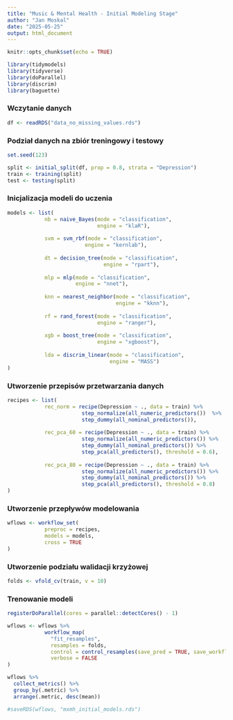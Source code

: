 ```yaml
---
title: "Music & Mental Health - Initial Modeling Stage"
author: "Jan Moskal"
date: "2025-05-25"
output: html_document
---
```


```r
knitr::opts_chunk$set(echo = TRUE)
```

```r
library(tidymodels)
library(tidyverse)
library(doParallel)
library(discrim)
library(baguette)
```

### Wczytanie danych
```r
df <- readRDS("data_no_missing_values.rds")
```

### Podział danych na zbiór treningowy i testowy
```r
set.seed(123)

split <- initial_split(df, prop = 0.8, strata = "Depression")
train <- training(split)
test <- testing(split)
```

### Inicjalizacja modeli do uczenia
```r
models <- list(
            nb = naive_Bayes(mode = "classification",
                             engine = "klaR"),
            
            svm = svm_rbf(mode = "classification",
                         engine = "kernlab"),
            
            dt = decision_tree(mode = "classification",
                               engine = "rpart"),
            
            mlp = mlp(mode = "classification",
                      engine = "nnet"),
            
            knn = nearest_neighbor(mode = "classification",
                                   engine = "kknn"),
            
            rf = rand_forest(mode = "classification",
                             engine = "ranger"),
  
            xgb = boost_tree(mode = "classification",
                             engine = "xgboost"),
  
            lda = discrim_linear(mode = "classification",
                                 engine = "MASS")
)
```

### Utworzenie przepisów przetwarzania danych
```r
recipes <- list(
            rec_norm = recipe(Depression ~ ., data = train) %>%
                        step_normalize(all_numeric_predictors())  %>%
                        step_dummy(all_nominal_predictors()),
            
            rec_pca_60 = recipe(Depression ~ ., data = train) %>%
                        step_normalize(all_numeric_predictors()) %>%
                        step_dummy(all_nominal_predictors()) %>%
                        step_pca(all_predictors(), threshold = 0.6),
            
            rec_pca_80 = recipe(Depression ~ ., data = train) %>%
                        step_normalize(all_numeric_predictors()) %>%
                        step_dummy(all_nominal_predictors()) %>%
                        step_pca(all_predictors(), threshold = 0.8)
)
```

### Utworzenie przepływów modelowania
```r
wflows <- workflow_set(
            preproc = recipes,
            models = models,
            cross = TRUE
)
```

### Utworzenie podziału walidacji krzyżowej
```r
folds <- vfold_cv(train, v = 10)
```

### Trenowanie modeli
```r
registerDoParallel(cores = parallel::detectCores() - 1)

wflows <- wflows %>% 
            workflow_map(
              "fit_resamples",
              resamples = folds,
              control = control_resamples(save_pred = TRUE, save_workflow = TRUE),
              verbose = FALSE
)
```

```r
wflows %>%
  collect_metrics() %>% 
  group_by(.metric) %>% 
  arrange(.metric, desc(mean))
```

```r
#saveRDS(wflows, "mxmh_initial_models.rds")
```

